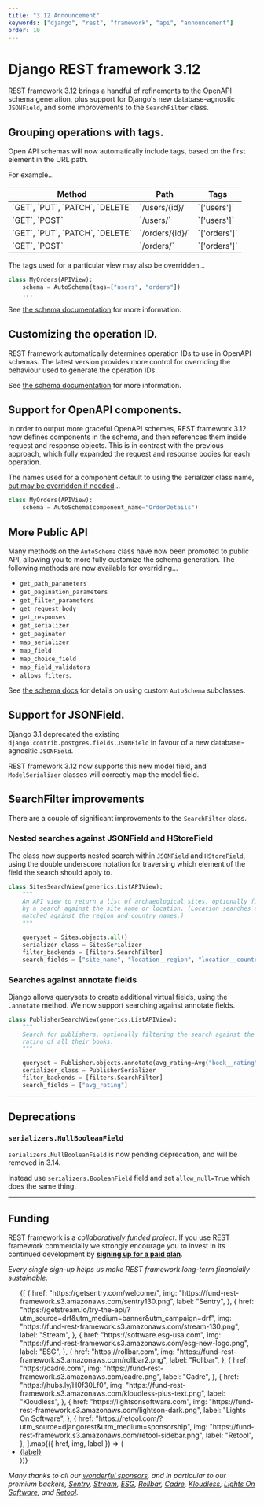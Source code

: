 ```yaml
---
title: "3.12 Announcement"
keywords: ["django", "rest", "framework", "api", "announcement"]
order: 10
---
```


# Django REST framework 3.12

REST framework 3.12 brings a handful of refinements to the OpenAPI schema
generation, plus support for Django's new database-agnostic `JSONField`,
and some improvements to the `SearchFilter` class.

## Grouping operations with tags.

Open API schemas will now automatically include tags, based on the first element
in the URL path.

For example...

<table>
  <thead>
    <tr>
      <th>Method</th>
      <th>Path</th>
      <th>Tags</th>
    </tr>
  </thead>
  <tbody>
    <tr>
      <td>`GET`, `PUT`, `PATCH`, `DELETE`</td>
      <td>`/users/{id}/`</td>
      <td>`['users']`</td>
    </tr>
    <tr>
      <td>`GET`, `POST`</td>
      <td>`/users/`</td>
      <td>`['users']`</td>
    </tr>
    <tr>
      <td>`GET`, `PUT`, `PATCH`, `DELETE`</td>
      <td>`/orders/{id}/`</td>
      <td>`['orders']`</td>
    </tr>
    <tr>
      <td>`GET`, `POST`</td>
      <td>`/orders/`</td>
      <td>`['orders']`</td>
    </tr>
  </tbody>
</table>

The tags used for a particular view may also be overridden...

```python
class MyOrders(APIView):
    schema = AutoSchema(tags=["users", "orders"])
    ...
```

See [the schema documentation](https://www.django-rest-framework.org/api-guide/schemas/#grouping-operations-with-tags) for more information.

## Customizing the operation ID.

REST framework automatically determines operation IDs to use in OpenAPI
schemas. The latest version provides more control for overriding the behaviour
used to generate the operation IDs.

See [the schema documentation](https://www.django-rest-framework.org/api-guide/schemas/#operationid) for more information.

## Support for OpenAPI components.

In order to output more graceful OpenAPI schemes, REST framework 3.12 now
defines components in the schema, and then references them inside request
and response objects. This is in contrast with the previous approach, which
fully expanded the request and response bodies for each operation.

The names used for a component default to using the serializer class name, [but
may be overridden if needed](https://www.django-rest-framework.org/api-guide/schemas/#components)...

```python
class MyOrders(APIView):
    schema = AutoSchema(component_name="OrderDetails")
```

## More Public API

Many methods on the `AutoSchema` class have now been promoted to public API,
allowing you to more fully customize the schema generation. The following methods
are now available for overriding...

- `get_path_parameters`
- `get_pagination_parameters`
- `get_filter_parameters`
- `get_request_body`
- `get_responses`
- `get_serializer`
- `get_paginator`
- `map_serializer`
- `map_field`
- `map_choice_field`
- `map_field_validators`
- `allows_filters`.

See [the schema docs](https://www.django-rest-framework.org/api-guide/schemas/#per-view-customization)
for details on using custom `AutoSchema` subclasses.

## Support for JSONField.

Django 3.1 deprecated the existing `django.contrib.postgres.fields.JSONField`
in favour of a new database-agnositic `JSONField`.

REST framework 3.12 now supports this new model field, and `ModelSerializer`
classes will correctly map the model field.

## SearchFilter improvements

There are a couple of significant improvements to the `SearchFilter` class.

### Nested searches against JSONField and HStoreField

The class now supports nested search within `JSONField` and `HStoreField`, using
the double underscore notation for traversing which element of the field the
search should apply to.

```python
class SitesSearchView(generics.ListAPIView):
    """
    An API view to return a list of archaeological sites, optionally filtered
    by a search against the site name or location. (Location searches are
    matched against the region and country names.)
    """

    queryset = Sites.objects.all()
    serializer_class = SitesSerializer
    filter_backends = [filters.SearchFilter]
    search_fields = ["site_name", "location__region", "location__country"]
```

### Searches against annotate fields

Django allows querysets to create additional virtual fields, using the `.annotate`
method. We now support searching against annotate fields.

```python
class PublisherSearchView(generics.ListAPIView):
    """
    Search for publishers, optionally filtering the search against the average
    rating of all their books.
    """

    queryset = Publisher.objects.annotate(avg_rating=Avg("book__rating"))
    serializer_class = PublisherSerializer
    filter_backends = [filters.SearchFilter]
    search_fields = ["avg_rating"]
```

---

## Deprecations

### `serializers.NullBooleanField`

`serializers.NullBooleanField` is now pending deprecation, and will be removed in 3.14.

Instead use `serializers.BooleanField` field and set `allow_null=True` which does the same thing.

---

## Funding

REST framework is a _collaboratively funded project_. If you use
REST framework commercially we strongly encourage you to invest in its
continued development by **[signing up for a paid plan][funding]**.

_Every single sign-up helps us make REST framework long-term financially sustainable._

<ul
  style={{
    display: "grid",
    gridTemplateColumns: "repeat(auto-fill, minmax(130px, 1fr))",
    gap: "30px 20px",
    padding: 0,
    margin: 0,
    listStyle: "none",
    justifyItems: "center",
  }}
>
  {[
    {
      href: "https://getsentry.com/welcome/",
      img: "https://fund-rest-framework.s3.amazonaws.com/sentry130.png",
      label: "Sentry",
    },
    {
      href: "https://getstream.io/try-the-api/?utm_source=drf&utm_medium=banner&utm_campaign=drf",
      img: "https://fund-rest-framework.s3.amazonaws.com/stream-130.png",
      label: "Stream",
    },
    {
      href: "https://software.esg-usa.com",
      img: "https://fund-rest-framework.s3.amazonaws.com/esg-new-logo.png",
      label: "ESG",
    },
    {
      href: "https://rollbar.com",
      img: "https://fund-rest-framework.s3.amazonaws.com/rollbar2.png",
      label: "Rollbar",
    },
    {
      href: "https://cadre.com",
      img: "https://fund-rest-framework.s3.amazonaws.com/cadre.png",
      label: "Cadre",
    },
    {
      href: "https://hubs.ly/H0f30Lf0",
      img: "https://fund-rest-framework.s3.amazonaws.com/kloudless-plus-text.png",
      label: "Kloudless",
    },
    {
      href: "https://lightsonsoftware.com",
      img: "https://fund-rest-framework.s3.amazonaws.com/lightson-dark.png",
      label: "Lights On Software",
    },
    {
      href: "https://retool.com/?utm_source=djangorest&utm_medium=sponsorship",
      img: "https://fund-rest-framework.s3.amazonaws.com/retool-sidebar.png",
      label: "Retool",
    },
  ].map(({ href, img, label }) => (
    <li key={label}>
      <a
        href={href}
        style={{
          display: "block",
          width: "130px",
          height: "20px",
          paddingTop: "150px",
          backgroundImage: `url(${img})`,
          backgroundPosition: "0 50%",
          backgroundSize: "130px auto",
          backgroundRepeat: "no-repeat",
          textAlign: "center",
          fontSize: "120%",
          color: "black",
          textDecoration: "none",
        }}
      >
        {label}
      </a>
    </li>
  ))}
</ul>
<div style={{ clear: "both", paddingBottom: "20px" }} />

_Many thanks to all our [wonderful sponsors][sponsors], and in particular to our premium backers, [Sentry](https://getsentry.com/welcome/), [Stream](https://getstream.io/?utm_source=drf&utm_medium=banner&utm_campaign=drf), [ESG](https://software.esg-usa.com/), [Rollbar](https://rollbar.com/?utm_source=django&utm_medium=sponsorship&utm_campaign=freetrial), [Cadre](https://cadre.com), [Kloudless](https://hubs.ly/H0f30Lf0), [Lights On Software](https://lightsonsoftware.com), and [Retool](https://retool.com/?utm_source=djangorest&utm_medium=sponsorship)._

[sponsors]: https://fund.django-rest-framework.org/topics/funding/#our-sponsors
[funding]: funding.md
